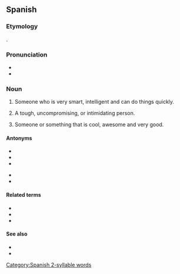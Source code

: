 ==Spanish==
{{wikipedia}}
===Etymology===
{{suffix|es|chingar|ón}}.

===Pronunciation===
* {{es-IPA}}
* {{rhymes|on|lang=es}}

===Noun===
{{es-noun|m|chingones|f=chingona}}

# {{lb|es|Mexico|colloquial}} Someone who is very smart, intelligent and can do things quickly.
# {{lb|es|Mexico|colloquial|vulgar}} A tough, uncompromising, or intimidating person.
# {{lb|es|Mexico|colloquial}} Someone or something that is cool, awesome and very good.
====Antonyms====
{{top2}}
* {{l|es|güey}}
* {{l|es|idiota}}
* {{l|es|menso}}
{{mid2}}
* {{l|es|pendejo}}
* {{l|es|tonto}}
{{bottom}}

====Related terms====
* {{l|es|chingar}}
* {{l|es|chingadera}}
* {{l|es|chingonería}}

====See also====
* {{l|es|chingue}}
* {{l|es|chinguear}}

[[Category:Spanish 2-syllable words]]
